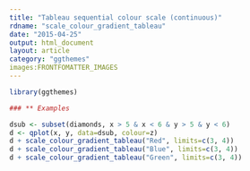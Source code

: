 ```yaml
---
title: "Tableau sequential colour scale (continuous)"
rdname: "scale_colour_gradient_tableau"
date: "2015-04-25"
output: html_document
layout: article
category: "ggthemes"
images:FRONTFOMATTER_IMAGES
---
```


```r
library(ggthemes)
```

```r
### ** Examples

dsub <- subset(diamonds, x > 5 & x < 6 & y > 5 & y < 6)
d <- qplot(x, y, data=dsub, colour=z)
d + scale_colour_gradient_tableau("Red", limits=c(3, 4))
d + scale_colour_gradient_tableau("Blue", limits=c(3, 4))
d + scale_colour_gradient_tableau("Green", limits=c(3, 4))



```